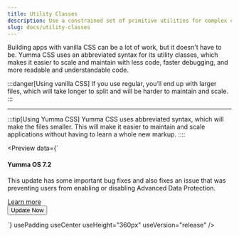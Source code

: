 ```yaml
---
title: Utility Classes
description: Use a constrained set of primitive utilities for complex components.
slug: docs/utility-classes
---
```



Building apps with vanilla CSS can be a lot of work, but it doesn't have to be. Yumma CSS uses an abbreviated syntax for its utility classes, which makes it easier to scale and maintain with less code, faster debugging, and more readable and understandable code.

:::danger[Using vanilla CSS]
If you use regular, you’ll end up with larger files, which will take longer to split and will be harder to maintain and scale.
:::

<Preview data={cardContent} useHeight="360px" usePadding useCenter />

---

:::tip[Using Yumma CSS]
Yumma CSS uses abbreviated syntax, which will make the files smaller. This will make it easier to maintain and scale applications without having to learn a whole new markup.
::::

<Preview
  data={`<div class="b-1 bc-l-silver-6 bg-white bs-sm max-w-95 md:gcs-2 md:grs-1 ovf-h p-6 rad-3">
    <div class="fg-1">
      <h4 class="fs-xxl fw-600 mb-2 tc-d-lead-2">Yumma OS 7.2</h4>
      <p class="mb-4 tc-l-lead-3">
        This update has some important bug fixes and also fixes an issue that
        was preventing users from enabling or disabling Advanced Data
        Protection.
      </p>
      <a class="fs-sm tc-pink tdl-u" href="/"> Learn more </a>
    </div>
    <button class="bg-pink fw-600 h-12 h:bg-d-pink-1 mb-4 mt-6 px-6 rad-2 tc-white">
      Update Now
    </button>
  </div>`}
  usePadding
  useCenter
  useHeight="360px"
  useVersion="release"
/>
